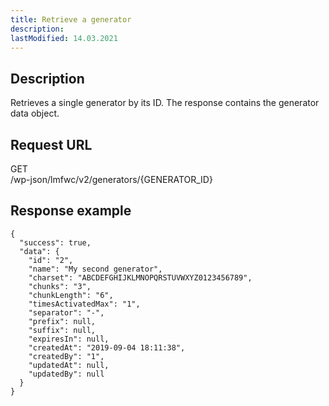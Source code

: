 ```yaml
---
title: Retrieve a generator
description:
lastModified: 14.03.2021
---
```


## Description

Retrieves a single generator by its ID. The response contains the generator
data object.

## Request URL

<div className={"doc-request-example"} style={{ marginBottom: '1em' }}>
  <div className={"method get"}>GET</div>
  <div className={"url"}>/wp-json/lmfwc/v2/generators/<span className={"variable"}>&#123;GENERATOR_ID&#125;</span></div>
</div>

## Response example

```
{
  "success": true,
  "data": {
    "id": "2",
    "name": "My second generator",
    "charset": "ABCDEFGHIJKLMNOPQRSTUVWXYZ0123456789",
    "chunks": "3",
    "chunkLength": "6",
    "timesActivatedMax": "1",
    "separator": "-",
    "prefix": null,
    "suffix": null,
    "expiresIn": null,
    "createdAt": "2019-09-04 18:11:38",
    "createdBy": "1",
    "updatedAt": null,
    "updatedBy": null
  }
}
```

